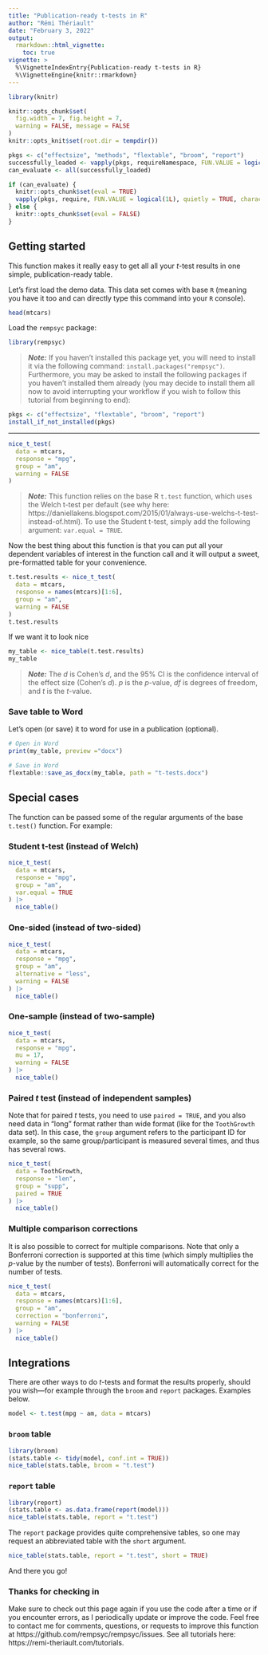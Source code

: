 ```yaml
---
title: "Publication-ready t-tests in R"
author: "Rémi Thériault"
date: "February 3, 2022"
output:
  rmarkdown::html_vignette:
    toc: true
vignette: >
  %\VignetteIndexEntry{Publication-ready t-tests in R}
  %\VignetteEngine{knitr::rmarkdown}
---
```


```r
library(knitr)

knitr::opts_chunk$set(
  fig.width = 7, fig.height = 7,
  warning = FALSE, message = FALSE
)
knitr::opts_knit$set(root.dir = tempdir())

pkgs <- c("effectsize", "methods", "flextable", "broom", "report")
successfully_loaded <- vapply(pkgs, requireNamespace, FUN.VALUE = logical(1L), quietly = TRUE)
can_evaluate <- all(successfully_loaded)

if (can_evaluate) {
  knitr::opts_chunk$set(eval = TRUE)
  vapply(pkgs, require, FUN.VALUE = logical(1L), quietly = TRUE, character.only = TRUE)
} else {
  knitr::opts_chunk$set(eval = FALSE)
}
```

## Getting started

This function makes it really easy to get all all your *t*-test results in one simple, publication-ready table.

Let's first load the demo data. This data set comes with base `R` (meaning you have it too and can directly type this command into your `R` console).

```r
head(mtcars)
```

Load the `rempsyc` package:

```r
library(rempsyc)
```

> ***Note:*** If you haven't installed this package yet, you will need to install it via the following command: `install.packages("rempsyc")`. Furthermore, you may be asked to install the following packages if you haven't installed them already (you may decide to install them all now to avoid interrupting your workflow if you wish to follow this tutorial from beginning to end):

```r
pkgs <- c("effectsize", "flextable", "broom", "report")
install_if_not_installed(pkgs)
```

---


```r
nice_t_test(
  data = mtcars,
  response = "mpg",
  group = "am",
  warning = FALSE
)
```

> ***Note:*** This function relies on the base R `t.test` function, which uses the Welch t-test per default (see why here: https://daniellakens.blogspot.com/2015/01/always-use-welchs-t-test-instead-of.html). To use the Student t-test, simply add the following argument: `var.equal = TRUE`.

Now the best thing about this function is that you can put all your dependent variables of interest in the function call and it will output a sweet, pre-formatted table for your convenience.

```r
t.test.results <- nice_t_test(
  data = mtcars,
  response = names(mtcars)[1:6],
  group = "am",
  warning = FALSE
)
t.test.results
```

If we want it to look nice

```r
my_table <- nice_table(t.test.results)
my_table
```

> ***Note:*** The *d* is Cohen's *d*, and the 95% CI is the confidence interval of the effect size (Cohen's *d*). *p* is the *p*-value, *df* is degrees of freedom, and *t* is the *t*-value.

### Save table to Word

Let's open (or save) it to word for use in a publication (optional).

```r
# Open in Word
print(my_table, preview ="docx")

# Save in Word
flextable::save_as_docx(my_table, path = "t-tests.docx")
```

## Special cases

The function can be passed some of the regular arguments of the base `t.test()` function. For example:

### Student t-test (instead of Welch)

```r
nice_t_test(
  data = mtcars,
  response = "mpg",
  group = "am",
  var.equal = TRUE
) |>
  nice_table()
```

### One-sided (instead of two-sided)

```r
nice_t_test(
  data = mtcars,
  response = "mpg",
  group = "am",
  alternative = "less",
  warning = FALSE
) |>
  nice_table()
```

### One-sample (instead of two-sample)

```r
nice_t_test(
  data = mtcars,
  response = "mpg",
  mu = 17,
  warning = FALSE
) |>
  nice_table()
```

### Paired *t* test (instead of independent samples)

Note that for paired *t* tests, you need to use `paired = TRUE`, and you also need data in "long" format rather than wide format (like for the `ToothGrowth` data set). In this case, the `group` argument refers to the participant ID for example, so the same group/participant is measured several times, and thus has several rows.

```r
nice_t_test(
  data = ToothGrowth,
  response = "len",
  group = "supp",
  paired = TRUE
) |>
  nice_table()
```

### Multiple comparison corrections

It is also possible to correct for multiple comparisons. Note that only a Bonferroni correction is supported at this time (which simply multiplies the *p*-value by the number of tests). Bonferroni will automatically correct for the number of tests.

```r
nice_t_test(
  data = mtcars,
  response = names(mtcars)[1:6],
  group = "am",
  correction = "bonferroni",
  warning = FALSE
) |>
  nice_table()
```

## Integrations

There are other ways to do *t*-tests and format the results properly, should you wish—for example through the `broom` and `report` packages. Examples below.

```r
model <- t.test(mpg ~ am, data = mtcars)
```

### `broom` table

```r
library(broom)
(stats.table <- tidy(model, conf.int = TRUE))
nice_table(stats.table, broom = "t.test")
```

### `report` table

```r
library(report)
(stats.table <- as.data.frame(report(model)))
nice_table(stats.table, report = "t.test")
```

The `report` package provides quite comprehensive tables, so one may request an abbreviated table with the `short` argument.

```r
nice_table(stats.table, report = "t.test", short = TRUE)
```

And there you go!

### Thanks for checking in
    
Make sure to check out this page again if you use the code after a time or if you encounter errors, as I periodically update or improve the code. Feel free to contact me for comments, questions, or requests to improve this function at https://github.com/rempsyc/rempsyc/issues. See all tutorials here: https://remi-theriault.com/tutorials.
